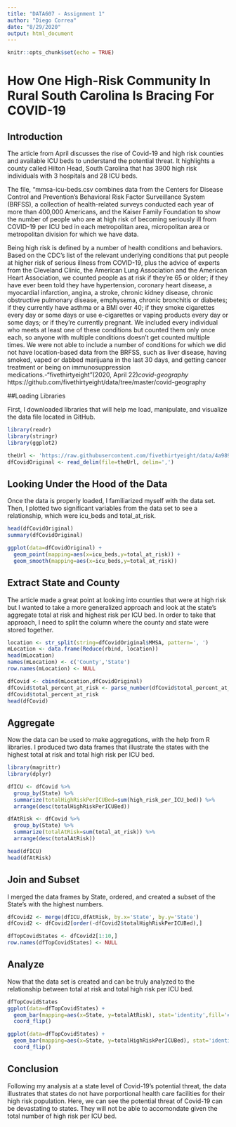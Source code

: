 ---
title: "DATA607 - Assignment 1"
author: "Diego Correa"
date: "8/29/2020"
output: html_document
---

```{r setup, include=FALSE}
knitr::opts_chunk$set(echo = TRUE)
```
# How One High-Risk Community In Rural South Carolina Is Bracing For COVID-19

## Introduction
The article from April discusses the rise of Covid-19 and high risk counties and available ICU beds to understand the potential threat.  It highlights a county called Hilton Head, South Carolina that has 3900 high risk individuals with 3 hospitals and 28 ICU beds.

The file, "mmsa-icu-beds.csv combines data from the Centers for Disease Control and Prevention’s Behavioral Risk Factor Surveillance System (BRFSS), a collection of health-related surveys conducted each year of more than 400,000 Americans, and the Kaiser Family Foundation to show the number of people who are at high risk of becoming seriously ill from COVID-19 per ICU bed in each metropolitan area, micropolitan area or metropolitan division for which we have data.

Being high risk is defined by a number of health conditions and behaviors. Based on the CDC’s list of the relevant underlying conditions that put people at higher risk of serious illness from COVID-19, plus the advice of experts from the Cleveland Clinic, the American Lung Association and the American Heart Association, we counted people as at risk if they’re 65 or older; if they have ever been told they have hypertension, coronary heart disease, a myocardial infarction, angina, a stroke, chronic kidney disease, chronic obstructive pulmonary disease, emphysema, chronic bronchitis or diabetes; if they currently have asthma or a BMI over 40; if they smoke cigarettes every day or some days or use e-cigarettes or vaping products every day or some days; or if they’re currently pregnant. We included every individual who meets at least one of these conditions but counted them only once each, so anyone with multiple conditions doesn’t get counted multiple times. We were not able to include a number of conditions for which we did not have location-based data from the BRFSS, such as liver disease, having smoked, vaped or dabbed marijuana in the last 30 days, and getting cancer treatment or being on immunosuppression medications.-"fivethirtyeight"(2020, April 22)*covid-geography* https://github.com/fivethirtyeight/data/tree/master/covid-geography

##Loading Libraries

First, I downloaded libraries that will help me load, manipulate, and visualize the data file located in GitHub.

```{r}
library(readr)
library(stringr)
library(ggplot2)

theUrl <- 'https://raw.githubusercontent.com/fivethirtyeight/data/4a989f20bc0a44ed990cb9ca0be20d06b095145c/covid-geography/mmsa-icu-beds.csv'
dfCovidOriginal <- read_delim(file=theUrl, delim=',')
```

## Looking Under the Hood of the Data

Once the data is properly loaded, I familiarized myself with the data set.  Then, I plotted two significant variables from the data set to see a relationship, which were icu_beds and total_at_risk.

```{r}
head(dfCovidOriginal)
summary(dfCovidOriginal)

ggplot(data=dfCovidOriginal) +
  geom_point(mapping=aes(x=icu_beds,y=total_at_risk)) +
  geom_smooth(mapping=aes(x=icu_beds,y=total_at_risk))
```

## Extract State and County

The article made a great point at looking into counties that were at high risk but I wanted to take a more generalized approach and look at the state's aggregate total at risk and highest risk per ICU bed.  In order to take that approach, I need to split the column where the county and state were stored together.


```{r warning=FALSE}
location <- str_split(string=dfCovidOriginal$MMSA, pattern=', ')
mLocation <- data.frame(Reduce(rbind, location))
head(mLocation)
names(mLocation) <- c('County','State')
row.names(mLocation) <- NULL

dfCovid <- cbind(mLocation,dfCovidOriginal)
dfCovid$total_percent_at_risk <- parse_number(dfCovid$total_percent_at_risk)
dfCovid$total_percent_at_risk
head(dfCovid)
```


## Aggregate

Now the data can be used to make aggregations, with the help from R libraries. I produced two data frames that illustrate the states with the highest total at risk and total high risk per ICU bed.

```{r}
library(magrittr)
library(dplyr)

dfICU <- dfCovid %>% 
  group_by(State) %>% 
  summarize(totalHighRiskPerICUBed=sum(high_risk_per_ICU_bed)) %>% 
  arrange(desc(totalHighRiskPerICUBed))

dfAtRisk <- dfCovid %>% 
  group_by(State) %>% 
  summarize(totalAtRisk=sum(total_at_risk)) %>% 
  arrange(desc(totalAtRisk))

head(dfICU)
head(dfAtRisk)
```

## Join and Subset

I merged the data frames by State, ordered, and created a subset of the State's with the highest numbers.

```{r}
dfCovid2 <- merge(dfICU,dfAtRisk, by.x='State', by.y='State')
dfCovid2 <- dfCovid2[order(-dfCovid2$totalHighRiskPerICUBed),]

dfTopCovidStates <- dfCovid2[1:10,]
row.names(dfTopCovidStates) <- NULL

```

## Analyze

Now that the data set is created and can be truly analyzed to the relationship between total at risk and total high risk per ICU bed.

```{r}
dfTopCovidStates
ggplot(data=dfTopCovidStates) + 
  geom_bar(mapping=aes(x=State, y=totalAtRisk), stat='identity',fill='#f68060') +
  coord_flip()

ggplot(data=dfTopCovidStates) + 
  geom_bar(mapping=aes(x=State, y=totalHighRiskPerICUBed), stat='identity',fill='#f68060') +
  coord_flip()
```

## Conclusion

Following my analysis at a state level of Covid-19's potential threat, the data illustrates that states do not have porportional health care facilities for their high risk population.  Here, we can see the potential threat of Covid-19 can be devastating to states.  They will not be able to  accomondate given the total number of high risk per ICU bed.





